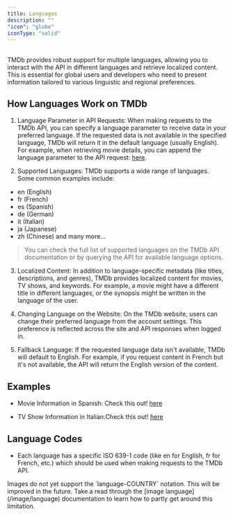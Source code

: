 ```yaml
---
title: Languages
description: ""
"icon": "globe"
iconType: "solid"
---
```


##
TMDb provides robust support for multiple languages, allowing you to interact with the API in different languages and retrieve localized content. 
This is essential for global users and developers who need to present information tailored to various linguistic and regional preferences.

## How Languages Work on TMDb

1. Language Parameter in API Requests: When making requests to the TMDb API, you can specify a language parameter to receive data in your preferred language. If the requested data is not available in the specified language, TMDb will return it in the default language (usually English).
For example, when retrieving movie details, you can append the language parameter to the API request: [here](https://api.themoviedb.org/3/movie/{movie_id}?language=fr).

2. Supported Languages: TMDb supports a wide range of languages. Some common examples include:

- en (English)
- fr (French)
- es (Spanish)
- de (German)
- it (Italian)
- ja (Japanese)
- zh (Chinese)
and many more...

> You can check the full list of supported languages on the TMDb API documentation or by querying the API for available language options.

3. Localized Content: In addition to language-specific metadata (like titles, descriptions, and genres), TMDb provides localized content for movies, TV shows, and keywords. For example, a movie might have a different title in different languages, or the synopsis might be written in the language of the user.

4. Changing Language on the Website: On the TMDb website, users can change their preferred language from the account settings. This preference is reflected across the site and API responses when logged in.

5. Fallback Language: If the requested language data isn't available, TMDb will default to English. For example, if you request content in French but it's not available, the API will return the English version of the content.

## Examples

- Movie Information in Spanish: Check this out! [here](https://api.themoviedb.org/3/movie/{movie_id}?language=es)

- TV Show Information in Italian:Check this out! [here](https://api.themoviedb.org/3/tv/{tv_id}?language=it)

## Language Codes

- Each language has a specific ISO 639-1 code (like en for English, fr for French, etc.) which should be used when making requests to the TMDb API.


<Note>
Images do not yet support the `language-COUNTRY` notation. This will be improved in the future. Take a 
read through the [image language](/image/language) documentation to learn how to partly get around this limitation.
</Note>